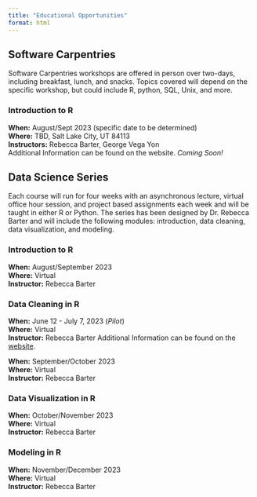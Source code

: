```yaml
---
title: "Educational Opportunities"
format: html
---
```


## Software Carpentries
Software Carpentries workshops are offered in person over two-days, including breakfast, lunch, and snacks. Topics covered will depend on the specific workshop, but could include R, python, SQL, Unix, and more.  

### Introduction to R
**When:** August/Sept 2023 (specific date to be determined)\
**Where:** TBD, Salt Lake City, UT 84113\
**Instructors:** Rebecca Barter, George Vega Yon\
Additional Information can be found on the website. *Coming Soon!*

## Data Science Series
Each course will run for four weeks with an asynchronous lecture, virtual office hour session, and project based assignments each week and will be taught in either R or Python. The series has been designed by Dr. Rebecca Barter and will include the following modules: introduction, data cleaning, data visualization, and modeling. \
  
### Introduction to R
**When:** August/September 2023\
**Where:** Virtual\
**Instructor:** Rebecca Barter

### Data Cleaning in R
**When:** June 12 - July 7, 2023 (*Pilot*)\
**Where:** Virtual\
**Instructor:** Rebecca Barter
Additional Information can be found on the [website](https://utah.instructure.com/courses/907377).

**When:** September/October 2023\
**Where:** Virtual\
**Instructor:** Rebecca Barter

### Data Visualization in R
**When:** October/November 2023\
**Where:** Virtual\
**Instructor:** Rebecca Barter

### Modeling in R
**When:** November/December 2023\
**Where:** Virtual\
**Instructor:** Rebecca Barter
